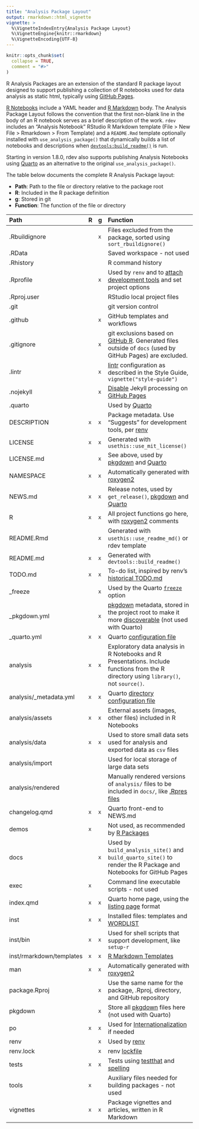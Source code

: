 ```yaml
---
title: "Analysis Package Layout"
output: rmarkdown::html_vignette
vignette: >
  %\VignetteIndexEntry{Analysis Package Layout}
  %\VignetteEngine{knitr::rmarkdown}
  %\VignetteEncoding{UTF-8}
---
```


```r
knitr::opts_chunk$set(
  collapse = TRUE,
  comment = "#>"
)
```

R Analysis Packages are an extension of the standard R package layout designed to support publishing a collection of R notebooks used for data analysis as static html, typically using [GitHub Pages](https://pages.github.com).

[R Notebooks](https://bookdown.org/yihui/rmarkdown/notebook.html) include a YAML header and [R Markdown](https://github.com/rstudio/rmarkdown) body. The Analysis Package Layout follows the convention that the first non-blank line in the body of an R notebook serves as a brief description of the work. `rdev` includes an "Analysis Notebook" RStudio R Markdown template (File > New File > Rmarkdown > From Template) and a `README.Rmd` template optionally installed with `use_analysis_package()` that dynamically builds a list of notebooks and descriptions when [`devtools:build_readme()`](https://devtools.r-lib.org/reference/build_rmd.html) is run.

Starting in version 1.8.0, rdev also supports publishing Analysis Notebooks using [Quarto](https://quarto.org) as an alternative to the original `use_analysis_package()`.

The table below documents the complete R Analysis Package layout:

- **Path**: Path to the file or directory relative to the package root
- **R**: Included in the R package definition
- **g**: Stored in git
- **Function**: The function of the file or directory

Path                     | R | g | Function
:------------------------|:--|:--|:-----------------------------------------------------------------------------------------------------------------------------------------------------
.Rbuildignore            |   |`x`| Files excluded from the package, sorted using `sort_rbuildignore()`
.RData                   |   |   | Saved workspace - not used
.Rhistory                |   |   | R command history
.Rprofile                |   |`x`| Used by `renv` and to [attach development tools](https://r-pkgs.org/setup.html?#personal-startup-configuration) and set project options
.Rproj.user              |   |   | RStudio local project files
.git                     |   |   | git version control
.github                  |   |`x`| GitHub templates and workflows
.gitignore               |   |`x`| git exclusions based on [GitHub R](https://github.com/github/gitignore/blob/master/R.gitignore). Generated files outside of `docs` (used by GitHub Pages) are excluded.
.lintr                   |   |`x`| [lintr](https://lintr.r-lib.org/index.html) configuration as described in the Style Guide, `vignette("style-guide")`
.nojekyll                |   |`x`| [Disable](https://github.blog/2009-12-29-bypassing-jekyll-on-github-pages/) Jekyll processing on [GitHub Pages](https://pages.github.com)
.quarto                  |   |   | Used by [Quarto](https://quarto.org)
DESCRIPTION              |`x`|`x`| Package metadata. Use "Suggests" for development tools, per [renv](https://rstudio.github.io/renv/articles/faq.html#how-should-i-handle-development-dependencies-)
LICENSE                  |`x`|`x`| Generated with `usethis::use_mit_license()`
LICENSE.md               |   |`x`| See above, used by [pkgdown](https://pkgdown.r-lib.org) and [Quarto](https://quarto.org)
NAMESPACE                |`x`|`x`| Automatically generated with [roxygen2](https://roxygen2.r-lib.org)
NEWS.md                  |`x`|`x`| Release notes, used by `get_release()`, [pkgdown](https://pkgdown.r-lib.org) and [Quarto](https://quarto.org)
R                        |`x`|`x`| All project functions go here, with [roxygen2](https://roxygen2.r-lib.org) comments
README.Rmd               |   |`x`| Generated with `usethis::use_readme_md()` or rdev template
README.md                |`x`|`x`| Generated with `devtools::build_readme()`
TODO.md                  |`x`|`x`| To-do list, inspired by renv's [historical TODO.md](https://github.com/rstudio/renv/blob/99737730ea69730b211770ba2bfa78301cf0e7b2/TODO.md)
_freeze                  |   |`x`| Used by the Quarto [`freeze`](https://quarto.org/docs/projects/code-execution.html#freeze) option
_pkgdown.yml             |   |`x`| [pkgdown](https://pkgdown.r-lib.org) metadata, stored in the project root to make it more [discoverable](https://github.com/search?q=filename%3Apkgdown.yml+path%3A%2F&type=Code) (not used with Quarto)
_quarto.yml              |`x`|`x`| Quarto [configuration file](https://quarto.org/docs/projects/quarto-projects.html#project-metadata)
analysis                 |`x`|`x`| Exploratory data analysis in R Notebooks and R Presentations. Include functions from the R directory using `library()`, not `source()`.
analysis/_metadata.yml   |`x`|`x`| Quarto [directory configuration file](https://quarto.org/docs/projects/quarto-projects.html#directory-metadata)
analysis/assets          |`x`|`x`| External assets (images, other files) included in R Notebooks
analysis/data            |`x`|`x`| Used to store small data sets used for analysis and exported data as `csv` files
analysis/import          |   |   | Used for local storage of large data sets
analysis/rendered        |   |   | Manually rendered versions of `analysis/` files to be included in `docs/`, like [.Rpres files](https://stackoverflow.com/questions/27930127/render-r-presentation-from-the-command-line)
changelog.qmd            |`x`|`x`| Quarto front-end to NEWS.md
demos                    |`x`|   | Not used, as recommended by [R Packages](https://r-pkgs.org/misc.html)
docs                     |   |`x`| Used by `build_analysis_site()` and `build_quarto_site()` to render the R Package and Notebooks for GitHub Pages
exec                     |`x`|   | Command line executable scripts - not used
index.qmd                |`x`|`x`| Quarto home page, using the [listing page](https://quarto.org/docs/websites/website-listings.html) format
inst                     |`x`|`x`| Installed files: templates and [WORDLIST](https://docs.ropensci.org/spelling/reference/wordlist.html)
inst/bin                 |`x`|`x`| Used for shell scripts that support development, like `setup-r`
inst/rmarkdown/templates |`x`|`x`| [R Markdown Templates](https://rstudio.github.io/rstudio-extensions/rmarkdown_templates.html)
man                      |`x`|`x`| Automatically generated with [roxygen2](https://roxygen2.r-lib.org)
package.Rproj            |   |`x`| Use the same name for the package, .Rproj, directory, and GitHub repository
pkgdown                  |   |`x`| Store all [pkgdown](https://pkgdown.r-lib.org) files here (not used with Quarto)
po                       |`x`|`x`| Used for [Internationalization](https://cran.r-project.org/doc/manuals/r-devel/R-exts.html#Internationalization) if needed
renv                     |   |`x`| Used by [renv](https://rstudio.github.io/renv/)
renv.lock                |   |`x`| renv [lockfile](https://rstudio.github.io/renv/reference/lockfiles.html)
tests                    |`x`|`x`| Tests using [testthat](https://testthat.r-lib.org) and [spelling](https://docs.ropensci.org/spelling/)
tools                    |`x`|   | Auxiliary files needed for building packages - not used
vignettes                |`x`|`x`| Package vignettes and articles, written in R Markdown
